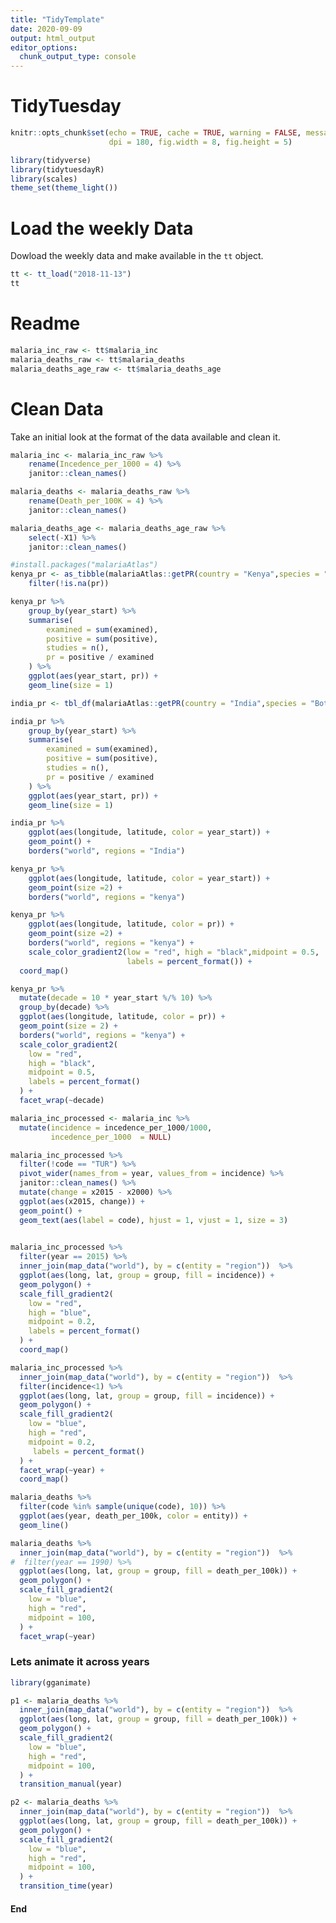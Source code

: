 ```yaml
---
title: "TidyTemplate"
date: 2020-09-09
output: html_output
editor_options: 
  chunk_output_type: console
---
```


# TidyTuesday


```r

knitr::opts_chunk$set(echo = TRUE, cache = TRUE, warning = FALSE, message = FALSE,
                      dpi = 180, fig.width = 8, fig.height = 5)

library(tidyverse)
library(tidytuesdayR)
library(scales)
theme_set(theme_light())
```

# Load the weekly Data

Dowload the weekly data and make available in the `tt` object.

```r

tt <- tt_load("2018-11-13")
tt
```


# Readme

```r

malaria_inc_raw <- tt$malaria_inc
malaria_deaths_raw <- tt$malaria_deaths
malaria_deaths_age_raw <- tt$malaria_deaths_age

```


# Clean Data

Take an initial look at the format of the data available and clean it.

```r

malaria_inc <- malaria_inc_raw %>% 
    rename(Incedence_per_1000 = 4) %>% 
    janitor::clean_names()

malaria_deaths <- malaria_deaths_raw %>% 
    rename(Death_per_100K = 4) %>% 
    janitor::clean_names()

malaria_deaths_age <- malaria_deaths_age_raw %>% 
    select(-X1) %>% 
    janitor::clean_names()

```


```r
#install.packages("malariaAtlas")
kenya_pr <- as_tibble(malariaAtlas::getPR(country = "Kenya",species = "Both")) %>% 
    filter(!is.na(pr))
```

```r
kenya_pr %>%
    group_by(year_start) %>%
    summarise(
        examined = sum(examined),
        positive = sum(positive),
        studies = n(),
        pr = positive / examined
    ) %>%
    ggplot(aes(year_start, pr)) +
    geom_line(size = 1)
```

```r
india_pr <- tbl_df(malariaAtlas::getPR(country = "India",species = "Both"))
```

```r
india_pr %>%
    group_by(year_start) %>%
    summarise(
        examined = sum(examined),
        positive = sum(positive),
        studies = n(),
        pr = positive / examined
    ) %>%
    ggplot(aes(year_start, pr)) +
    geom_line(size = 1)
```

```r
india_pr %>% 
    ggplot(aes(longitude, latitude, color = year_start)) +
    geom_point() +
    borders("world", regions = "India")

```

```r
kenya_pr %>% 
    ggplot(aes(longitude, latitude, color = year_start)) +
    geom_point(size =2) +
    borders("world", regions = "kenya")

```

```r
kenya_pr %>% 
    ggplot(aes(longitude, latitude, color = pr)) +
    geom_point(size =2) +
    borders("world", regions = "kenya") +
    scale_color_gradient2(low = "red", high = "black",midpoint = 0.5,
                          labels = percent_format()) +
  coord_map()
```

```r
kenya_pr %>%
  mutate(decade = 10 * year_start %/% 10) %>%
  group_by(decade) %>%
  ggplot(aes(longitude, latitude, color = pr)) +
  geom_point(size = 2) +
  borders("world", regions = "kenya") +
  scale_color_gradient2(
    low = "red",
    high = "black",
    midpoint = 0.5,
    labels = percent_format()
  ) +
  facet_wrap(~decade)
```

```r
malaria_inc_processed <- malaria_inc %>% 
  mutate(incidence = incedence_per_1000/1000,
         incedence_per_1000  = NULL) 

malaria_inc_processed %>% 
  filter(!code == "TUR") %>% 
  pivot_wider(names_from = year, values_from = incidence) %>% 
  janitor::clean_names() %>% 
  mutate(change = x2015 - x2000) %>% 
  ggplot(aes(x2015, change)) +
  geom_point() +
  geom_text(aes(label = code), hjust = 1, vjust = 1, size = 3)
  
```

```r
malaria_inc_processed %>%
  filter(year == 2015) %>%
  inner_join(map_data("world"), by = c(entity = "region"))  %>%
  ggplot(aes(long, lat, group = group, fill = incidence)) +
  geom_polygon() +
  scale_fill_gradient2(
    low = "red",
    high = "blue",
    midpoint = 0.2,
    labels = percent_format()
  ) +
  coord_map()

```

```r
malaria_inc_processed %>%
  inner_join(map_data("world"), by = c(entity = "region"))  %>%
  filter(incidence<1) %>% 
  ggplot(aes(long, lat, group = group, fill = incidence)) +
  geom_polygon() +
  scale_fill_gradient2(
    low = "blue",
    high = "red",
    midpoint = 0.2,
     labels = percent_format()
  ) +
  facet_wrap(~year) +
  coord_map()
```

```r
malaria_deaths %>% 
  filter(code %in% sample(unique(code), 10)) %>% 
  ggplot(aes(year, death_per_100k, color = entity)) +
  geom_line()
```

```r
malaria_deaths %>%
  inner_join(map_data("world"), by = c(entity = "region"))  %>%
#  filter(year == 1990) %>% 
  ggplot(aes(long, lat, group = group, fill = death_per_100k)) +
  geom_polygon() +
  scale_fill_gradient2(
    low = "blue",
    high = "red",
    midpoint = 100,
  ) +
  facet_wrap(~year)
```

### Lets animate it across years

```r
library(gganimate)

p1 <- malaria_deaths %>%
  inner_join(map_data("world"), by = c(entity = "region"))  %>%
  ggplot(aes(long, lat, group = group, fill = death_per_100k)) +
  geom_polygon() +
  scale_fill_gradient2(
    low = "blue",
    high = "red",
    midpoint = 100,
  ) +
  transition_manual(year)


```

```r
p2 <- malaria_deaths %>%
  inner_join(map_data("world"), by = c(entity = "region"))  %>%
  ggplot(aes(long, lat, group = group, fill = death_per_100k)) +
  geom_polygon() +
  scale_fill_gradient2(
    low = "blue",
    high = "red",
    midpoint = 100,
  ) +
  transition_time(year)
```

#### End